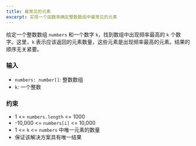 ```yaml
---
title: 最常见的元素
excerpt: 实现一个函数来确定整数数组中最常见的元素
---
```



给定一个整数数组 `numbers` 和一个数字 `k`，找到数组中出现频率最高的 `k` 个数字。这里，`k` 表示应该返回的元素数量，这些元素是出现频率最高的元素。结果的顺序无关紧要。

### 输入

- `numbers: number[]`: 整数数组
- `k`: 一个整数

<MDXTestExamples testCases={runTestCases} />

### 约束

- 1 &lt;= `numbers.length` &lt;= 1000
- -10,000 &lt;= `numbers[i]` &lt;= 10,000
- 1 &lt;= `k` &lt;= `numbers` 中唯一元素的数量
- 保证该解决方案具有唯一结果
